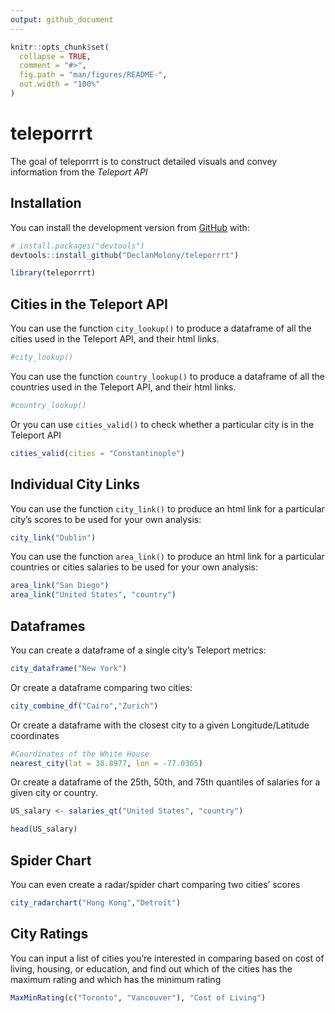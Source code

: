 ```yaml
---
output: github_document
---
```


<!-- README.md is generated from README.Rmd. Please edit that file -->

```r
knitr::opts_chunk$set(
  collapse = TRUE,
  comment = "#>",
  fig.path = "man/figures/README-",
  out.width = "100%"
)
```

# teleporrrt

<!-- badges: start -->
<!-- badges: end -->

The goal of teleporrrt is to construct detailed visuals and convey information from the
*Teleport API*

## Installation

You can install the development version from [GitHub](https://github.com/) with:

``` r
# install.packages("devtools")
devtools::install_github("DeclanMolony/teleporrrt")
```
```r
library(teleporrrt)
```


## Cities in the Teleport API

You can use the function `city_lookup()` to produce a dataframe of all the cities used in the Teleport API, and their html links.

```r
#city_lookup()
```

You can use the function `country_lookup()` to produce a dataframe of all the countries used in the Teleport API, and their html links.

```r
#country_lookup()
```

Or you can use `cities_valid()` to check whether a particular city is in the Teleport API

```r
cities_valid(cities = "Constantinople")
```


## Individual City Links

You can use the function `city_link()` to produce an html link for a particular city's scores to be used for your own analysis:

```r
city_link("Dublin")
```

You can use the function `area_link()` to produce an html link for a particular countries or cities salaries to be used for your own analysis:

```r
area_link("San Diego")
area_link("United States", "country")
```


## Dataframes

You can create a dataframe of a single city's Teleport metrics:

```r
city_dataframe("New York")
```

Or create a dataframe comparing two cities:

```r
city_combine_df("Cairo","Zurich")
```

Or create a dataframe with the closest city to a given Longitude/Latitude coordinates

```r
#Coordinates of the White House
nearest_city(lat = 38.8977, lon = -77.0365)
```

Or create a dataframe of the 25th, 50th, and 75th quantiles of salaries for a given city or country.

```r
US_salary <- salaries_qt("United States", "country")

head(US_salary)
```

## Spider Chart

You can even create a radar/spider chart comparing two cities' scores

```r
city_radarchart("Hong Kong","Detroit")
```


## City Ratings

You can input a list of cities you're interested in comparing based on cost of living, housing, or education, and find out which of the cities has the maximum rating and which has the minimum rating

```r
MaxMinRating(c("Toronto", "Vancouver"), "Cost of Living")
```



